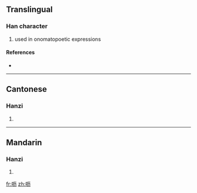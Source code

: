 {{also|嚦}}
==Translingual==

===Han character===
{{Han char|rn=30|rad=口|as=04|sn=7|four=|canj=口一大尸 (RMKS)}}

# used in onomatopoetic expressions

====References====
* {{Han ref|kx=0181.191|hdz=10587.050|uh=5456|ud=21590}}

----

==Cantonese==

===Hanzi===
{{yue-hanzi|jyut=|y=lik6|tra=嚦}}

# {{defn|Cantonese}}

----

==Mandarin==

===Hanzi===
{{cmn-hanzi|tra=嚦|pin=[[bei]] ([[bei5]]), [[lì]] ([[li4]])|wg=pei<sup>5</sup>, li<sup>4</sup>}}

# {{defn|Mandarin}}

[[fr:呖]]
[[zh:呖]]